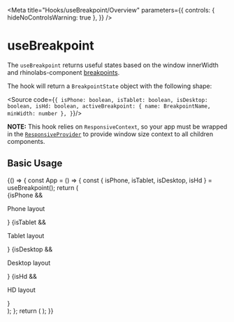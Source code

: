 
<Meta
  title="Hooks/useBreakpoint/Overview"
  parameters={{
    controls: { hideNoControlsWarning: true },
  }}
/>

# useBreakpoint

The `useBreakpoint` returns useful states based on the window innerWidth and rhinolabs-component [breakpoints]().

The hook will return a `BreakpointState` object with the following shape:

<Source code={`
{
  isPhone: boolean,
  isTablet: boolean,
  isDesktop: boolean,
  isHd: boolean,
  activeBreakpoint: { name: BreakpointName, minWidth: number },
}
`}/>

**NOTE:** This hook relies on `ResponsiveContext`, so your app must be wrapped in the [`ResponsiveProvider`]() to provide window size context to all children components.

## Basic Usage

<Canvas isExpanded>
  <Story name="Basic Usage">
    {() => {
      const App = () => {
        const { isPhone, isTablet, isDesktop, isHd } = useBreakpoint();
        return (
          <div>
            {isPhone && <p>Phone layout</p>}
            {isTablet && <p>Tablet layout</p>}
            {isDesktop && <p>Desktop layout</p>}
            {isHd && <p>HD layout</p>}
          </div>
        );
      };
      return (
        <ResponsiveProvider>
          <App />
        </ResponsiveProvider>
      );
    }}
  </Story>
</Canvas>
